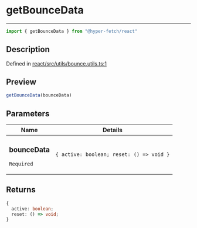 

# getBounceData

<div class="api-docs__separator" data-reactroot="">

---

</div><div class="api-docs__import" data-reactroot="">

```ts
import { getBounceData } from "@hyper-fetch/react"
```

</div><div class="api-docs__section">

## Description

</div><div class="api-docs__description"><span class="api-docs__do-not-parse">



</span></div><p class="api-docs__definition">

Defined in [react/src/utils/bounce.utils.ts:1](https://github.com/BetterTyped/hyper-fetch/blob/c44d728f/packages/react/src/utils/bounce.utils.ts#L1)

</p><div class="api-docs__section">

## Preview

</div><div class="api-docs__preview fn">

```ts
getBounceData(bounceData)
```

</div><div class="api-docs__section">

## Parameters

</div><div class="api-docs__parameters"><table><thead><tr><th>Name</th><th>Details</th></tr></thead><tbody><tr param-data="bounceData"><td class="api-docs__param-name required">

### bounceData 

`Required`

</td><td class="api-docs__param-type">

`{ active: boolean; reset: () => void }`

</td></tr></tbody></table></div><div class="api-docs__section">

## Returns

</div><div class="api-docs__returns">

```ts
{
  active: boolean;
  reset: () => void;
}
```

</div>